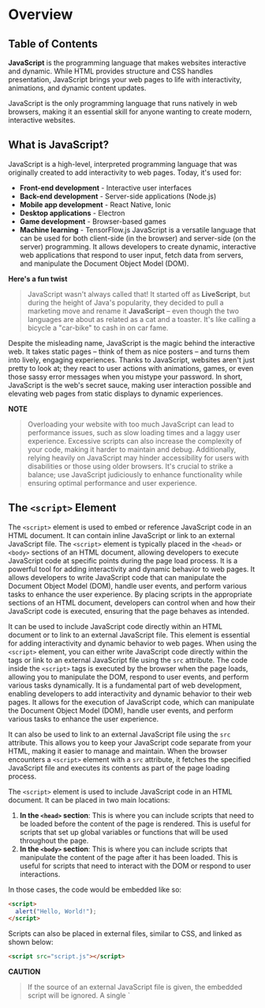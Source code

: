 
# Overview

## Table of Contents

**JavaScript** is the programming language that makes websites interactive and dynamic. While HTML provides structure and CSS handles presentation, JavaScript brings your web pages to life with interactivity, animations, and dynamic content updates.

JavaScript is the only programming language that runs natively in web browsers, making it an essential skill for anyone wanting to create modern, interactive websites.

## What is JavaScript?

JavaScript is a high-level, interpreted programming language that was originally created to add interactivity to web pages. Today, it's used for:

- **Front-end development** - Interactive user interfaces
- **Back-end development** - Server-side applications (Node.js)
- **Mobile app development** - React Native, Ionic
- **Desktop applications** - Electron
- **Game development** - Browser-based games
- **Machine learning** - TensorFlow.js
  JavaScript is a versatile language that can be used for both client-side (in the browser) and server-side (on the server) programming. It allows developers to create dynamic, interactive web applications that respond to user input, fetch data from servers, and manipulate the Document Object Model (DOM).

**Here's a fun twist**

> JavaScript wasn't always called that! It started off as **LiveScript**, but during the height of Java's popularity, they decided to pull a marketing move and rename it **JavaScript** – even though the two languages are about as related as a cat and a toaster. It's like calling a bicycle a "car-bike" to cash in on car fame.

Despite the misleading name, JavaScript is the magic behind the interactive web. It takes static pages – think of them as nice posters – and turns them into lively, engaging experiences. Thanks to JavaScript, websites aren't just pretty to look at; they react to user actions with animations, games, or even those sassy error messages when you mistype your password. In short, JavaScript is the web's secret sauce, making user interaction possible and elevating web pages from static displays to dynamic experiences.

**NOTE**

> Overloading your website with too much JavaScript can lead to performance issues, such as slow loading times and a laggy user experience. Excessive scripts can also increase the complexity of your code, making it harder to maintain and debug. Additionally, relying heavily on JavaScript may hinder accessibility for users with disabilities or those using older browsers. It's crucial to strike a balance; use JavaScript judiciously to enhance functionality while ensuring optimal performance and user experience.

<BackToTop />

## The `<script>` Element

The `<script>` element is used to embed or reference JavaScript code in an HTML document.
It can contain inline JavaScript or link to an external JavaScript file. The `<script>` element is typically placed in the `<head>` or `<body>` sections of an HTML document, allowing developers to execute JavaScript code at specific points during the page load process. It is a powerful tool for adding interactivity and dynamic behavior to web pages. It allows developers to write JavaScript code that can manipulate the Document Object Model (DOM), handle user events, and perform various tasks to enhance the user experience. By placing scripts in the appropriate sections of an HTML document, developers can control when and how their JavaScript code is executed, ensuring that the page behaves as intended.

It can be used to include JavaScript code directly within an HTML document or to link to an external JavaScript file. This element is essential for adding interactivity and dynamic behavior to web pages.
When using the `<script>` element, you can either write JavaScript code directly within the tags
or link to an external JavaScript file using the `src` attribute. The code inside the `<script>` tags is executed by the browser when the page loads, allowing you to manipulate the DOM, respond to user events, and perform various tasks dynamically. It is a fundamental part of web development, enabling developers to add interactivity and dynamic behavior to their web pages. It allows for the execution of JavaScript code, which can manipulate the Document Object Model (DOM), handle user events, and perform various tasks to enhance the user experience.

It can also be used to link to an external JavaScript file using the `src` attribute. This allows you to keep your JavaScript code separate from your HTML, making it easier to manage and maintain. When the browser encounters a `<script>` element with a `src` attribute, it fetches the specified JavaScript file and executes its contents as part of the page loading process.

The `<script>` element is used to include JavaScript code in an HTML document. It can be placed in two main locations:

1. **In the `<head>` section**: This is where you can include scripts that need to be loaded before the content of the page is rendered. This is useful for scripts that set up global variables or functions that will be used throughout the page.
2. **In the `<body>` section**: This is where you can include scripts that manipulate the content of the page after it has been loaded. This is useful for scripts that need to interact with the DOM or respond to user interactions.

In those cases, the code would be embedded like so:

```html
<script>
  alert("Hello, World!");
</script>
```

Scripts can also be placed in external files, similar to CSS, and linked as shown below:

```html
<script src="script.js"></script>
```

**CAUTION**

<blockquote>
If the source of an external JavaScript file is given, the embedded script will be ignored. A single `<script>` tag cannot have both a source attribute and code inside. Therefore, the following code will not run properly

```html
<script src="script.js">
  alert(1);
</script>
```

Instead, the choice to have an external JavaScript file or have an embedded script needs to be made. The following example shows how you can split the code into two scripts in an HTML document in order to include both:

```html
<script src="script.js"></script>
<script>
  alert(1);
</script>
```

</blockquote>

But listen to this, a web page can absolutely dazzle without a single line of JavaScript! HTML and CSS, with maybe a sprinkle of utility code, can create interactive and stylish elements that shine on their own. In web development, the golden rule is to use the simplest tool for the job. Stick to HTML when you can, and opt for CSS when it does the trick – saving JavaScript as a last resort.

While JavaScript is undeniably powerful, it can also be a bit of a heavyweight, potentially causing loading delays or frustrations for users who rely on keyboards or assistive technologies. JavaScript works imperatively, bossing the browser around step-by-step, while HTML and CSS operate declaratively, simply stating what should happen and letting the browser handle the details. This can often lead to a more efficient and user-friendly experience. You'd be amazed at what kind of magic you can conjure up with just HTML and CSS – no JavaScript required!

For example, this image slider is made of purely HTML and CSS:

```html
<div class="slider">
  <!-- Radio buttons for each slide -->
  <input type="radio" name="slider" id="slide1" checked />
  <input type="radio" name="slider" id="slide2" />
  <input type="radio" name="slider" id="slide3" />
  <input type="radio" name="slider" id="slide4" />
  <input type="radio" name="slider" id="slide5" />

  <!-- The slides (image container) -->
  <div class="slides">
    <img src="https://via.placeholder.com/700x300?text=Slide+1" alt="Slide 1" />
    <img src="https://via.placeholder.com/700x300?text=Slide+2" alt="Slide 2" />
    <img src="https://via.placeholder.com/700x300?text=Slide+3" alt="Slide 3" />
    <img src="https://via.placeholder.com/700x300?text=Slide+4" alt="Slide 4" />
    <img src="https://via.placeholder.com/700x300?text=Slide+5" alt="Slide 5" />
  </div>

  <!-- Navigation dots -->
  <div class="navigation">
    <label for="slide1"></label>
    <label for="slide2"></label>
    <label for="slide3"></label>
    <label for="slide4"></label>
    <label for="slide5"></label>
  </div>
</div>
```

```css
/* Positions the slider relative to its parent */
.slider {
  position: relative;
  width: 80%;
  max-width: 700px;
  margin: auto;
  /* Hides any overflow content, such as images outside the slider area */
  overflow: hidden;
}

/* Hides the radio buttons, as they are not needed for visible controls */
input[type="radio"] {
  display: none;
}

/* Arranges the images in a row */
.slides {
  display: flex;
  width: 500%;
  /* Smoothly transitions the slider position when images change */
  transition: transform 1s ease;
}

.slides img {
  width: 20%;
}

/* Controls the position of the slider for each radio button */
#slide1:checked ~ .slides {
  transform: translateX(0%);
}

#slide2:checked ~ .slides {
  transform: translateX(-20%);
}

#slide3:checked ~ .slides {
  transform: translateX(-40%);
}

#slide4:checked ~ .slides {
  transform: translateX(-60%);
}

#slide5:checked ~ .slides {
  transform: translateX(-80%);
}

/* Create navigation dots */
.navigation {
  position: absolute;
  width: 100%;
  bottom: 15px;
  display: flex;
  justify-content: center;
}

/* Style each dot */
.navigation label {
  display: inline-block;
  width: 15px;
  height: 15px;
  margin: 0 5px;
  background: #ddd;
  border-radius: 50%;
  cursor: pointer;
  transition: background s;
}

/* Highlight active dot */
input[type="radio"]:checked + label {
  background: #333;
}
```

### Slider Components Explained

#### Slider Container

- `.slider`: This class defines the overall container for the image slider. By setting the position to relative, it allows child elements (like the navigation dots) to be positioned in relation to it.
- `overflow: hidden;`: Prevents images from being displayed outside the boundaries of the slider.

#### Radio Buttons

- `input[type="radio"]`: The radio buttons are hidden from view since they are used only to manage the image state without requiring visible input elements.

#### Image Slides

- `.slides`: This class styles the collection of images. By using `display: flex;`, all images are placed in a single row. The width is set to 500% to accommodate all five images, allowing for a smooth transition when moving between them.
- The transition property creates a smooth effect when changing images.

#### Navigation Dots

- `.navigation`: Positions the navigation dots at the bottom of the slider and centers them horizontally.
- `label`: Each dot is styled as a circle with a light gray background, and the hover state changes its background color to indicate interactivity.

**When to Use JavaScript**

JavaScript helps websites behave interactively and respond to users. For example, it can:

- **Change the page:** It can add or update content and change the look of a website.
- **Communicate with servers:** It can send and receive data, helping load new content or upload files without refreshing the page.
- **Manage cookies:** JavaScript can store small amounts of data on your device.
- **React to actions:** JavaScript can respond when you click, move the mouse, or press keys.
- **Save data locally:** It can also store information directly on your device for later use (local storage).
- **Create animations:** JavaScript can make elements move, fade, or change size to make the page more engaging.

**NOTE**

> Developer tools are vital for JavaScript development. They enable real-time debugging, allowing you to log outputs, inspect errors, and test snippets directly in the Console. The Sources panel lets you set breakpoints and analyze code execution, while the Network tab monitors API interactions, helping optimize load times. Utilizing these tools enhances your debugging capabilities and leads to more efficient, maintainable code, improving your web applications' overall quality.

<BackToTop />
